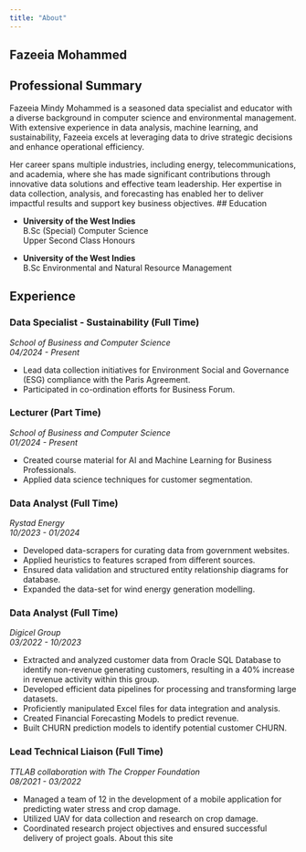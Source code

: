 ```yaml
---
title: "About"
---
```

## Fazeeia Mohammed
## Professional Summary

Fazeeia Mindy Mohammed is a seasoned data specialist and educator with a diverse background in computer science and environmental management. With extensive experience in data analysis, machine learning, and sustainability, Fazeeia excels at leveraging data to drive strategic decisions and enhance operational efficiency.

Her career spans multiple industries, including energy, telecommunications, and academia, where she has made significant contributions through innovative data solutions and effective team leadership. Her expertise in data collection, analysis, and forecasting has enabled her to deliver impactful results and support key business objectives.
## Education

- **University of the West Indies**  
  B.Sc (Special) Computer Science  
  Upper Second Class Honours

- **University of the West Indies**  
  B.Sc Environmental and Natural Resource Management

## Experience

### Data Specialist - Sustainability (Full Time)  
*School of Business and Computer Science*  
*04/2024 - Present*

- Lead data collection initiatives for Environment Social and Governance (ESG) compliance with the Paris Agreement.
- Participated in co-ordination efforts for Business Forum.

### Lecturer (Part Time)  
*School of Business and Computer Science*  
*01/2024 - Present*

- Created course material for AI and Machine Learning for Business Professionals.
- Applied data science techniques for customer segmentation.

### Data Analyst (Full Time)  
*Rystad Energy*  
*10/2023 - 01/2024*

- Developed data-scrapers for curating data from government websites.
- Applied heuristics to features scraped from different sources.
- Ensured data validation and structured entity relationship diagrams for database.
- Expanded the data-set for wind energy generation modelling.

### Data Analyst (Full Time)  
*Digicel Group*  
*03/2022 - 10/2023*

- Extracted and analyzed customer data from Oracle SQL Database to identify non-revenue generating customers, resulting in a 40% increase in revenue activity within this group.
- Developed efficient data pipelines for processing and transforming large datasets.
- Proficiently manipulated Excel files for data integration and analysis.
- Created Financial Forecasting Models to predict revenue.
- Built CHURN prediction models to identify potential customer CHURN.

### Lead Technical Liaison (Full Time)  
*TTLAB collaboration with The Cropper Foundation*  
*08/2021 - 03/2022*

- Managed a team of 12 in the development of a mobile application for predicting water stress and crop damage.
- Utilized UAV for data collection and research on crop damage.
- Coordinated research project objectives and ensured successful delivery of project goals.
About this site
